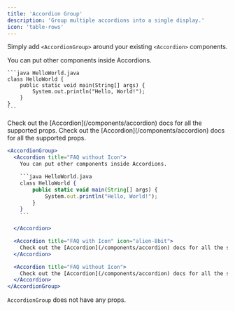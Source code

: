 ```yaml
---
title: 'Accordion Group'
description: 'Group multiple accordions into a single display.'
icon: 'table-rows'
---
```


Simply add `<AccordionGroup>` around your existing `<Accordion>` components.

<AccordionGroup>
  <Accordion title="FAQ without Icon">
    You can put other components inside Accordions.

    ```java HelloWorld.java
    class HelloWorld {
        public static void main(String[] args) {
            System.out.println("Hello, World!");
        }
    }
    ```

  </Accordion>

  <Accordion title="FAQ with Icon" icon="alien-8bit">
    Check out the [Accordion](/components/accordion) docs for all the supported props.
  </Accordion>
  
  <Accordion title="FAQ without Icon">
    Check out the [Accordion](/components/accordion) docs for all the supported props.
  </Accordion>
</AccordionGroup>

<RequestExample>

````jsx Accordion Group Example
<AccordionGroup>
  <Accordion title="FAQ without Icon">
    You can put other components inside Accordions.

    ```java HelloWorld.java
    class HelloWorld {
        public static void main(String[] args) {
            System.out.println("Hello, World!");
        }
    }
    ```

  </Accordion>

  <Accordion title="FAQ with Icon" icon="alien-8bit">
    Check out the [Accordion](/components/accordion) docs for all the supported props.
  </Accordion>

  <Accordion title="FAQ without Icon">
    Check out the [Accordion](/components/accordion) docs for all the supported props.
  </Accordion>
</AccordionGroup>
````

</RequestExample>

`AccordionGroup` does not have any props.
